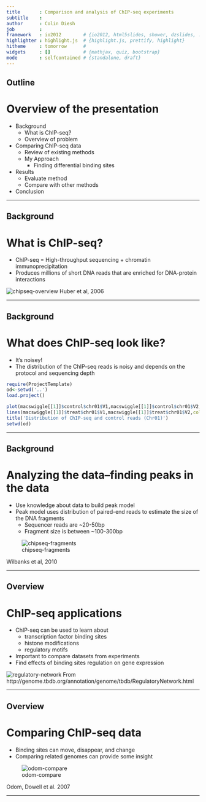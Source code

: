 ```yaml
---
title       : Comparison and analysis of ChIP-seq experiments
subtitle    : 
author      : Colin Diesh
job         : 
framework   : io2012        # {io2012, html5slides, shower, dzslides, ...}
highlighter : highlight.js  # {highlight.js, prettify, highlight}
hitheme     : tomorrow      # 
widgets     : []            # {mathjax, quiz, bootstrap}
mode        : selfcontained # {standalone, draft}
---
```


## Outline
# Overview of the presentation

- Background
  - What is ChIP-seq?
  - Overview of problem
- Comparing ChIP-seq data
  - Review of existing methods
  - My Approach
    - Finding differential binding sites
- Results
  - Evaluate method
  - Compare with other methods
- Conclusion


--- 

## Background

# What is ChIP-seq?


- ChIP-seq = High-throughput sequencing + chromatin immunoprecipitation
- Produces millions of short DNA reads that are enriched for DNA-protein interactions


![chipseq-overview](assets/img/image1.png)
Huber et al, 2006

--- 


## Background

# What does ChIP-seq look like?

- It's noisey!
- The distribution of the ChIP-seq reads is noisy and depends on the protocol and sequencing depth

```r
require(ProjectTemplate)
od<-setwd('..')
load.project()

plot(macswiggle[[1]]$control$chr01$V1,macswiggle[[1]]$control$chr01$V2,'l',col=1,xlab="Chr01 position",ylab="Number of ChIP-seq tags overlapping position",ylim=c(0,80))
lines(macswiggle[[1]]$treat$chr01$V1,macswiggle[[1]]$treat$chr01$V2,col="#AA2222AA")
title('Distribution of ChIP-seq and control reads (Chr01)')
setwd(od)
```
--- 

## Background

# Analyzing the data--finding peaks in the data

- Use knowledge about data to build peak model
- Peak model uses distribution of paired-end reads to estimate the size of the DNA fragments
  - Sequencer reads are ~20-50bp
  - Fragment size is between ~100-300bp


![chipseq-fragments](assets/img/image2.png)

Wilbanks et al, 2010


---


## Overview 
# ChIP-seq applications

- ChIP-seq can be used to learn about
  - transcription factor binding sites
  - histone modifications
  - regulatory motifs
- Important to compare datasets from experiments
- Find effects of binding sites regulation on gene expression

![regulatory-network](assets/img/image4.gif)
From http://genome.tbdb.org/annotation/genome/tbdb/RegulatoryNetwork.html

---

## Overview
# Comparing ChIP-seq data


- Binding sites can move, disappear, and change
- Comparing related genomes can provide some insight

![odom-compare](assets/img/image8.png) 


Odom, Dowell et al. 2007

---


